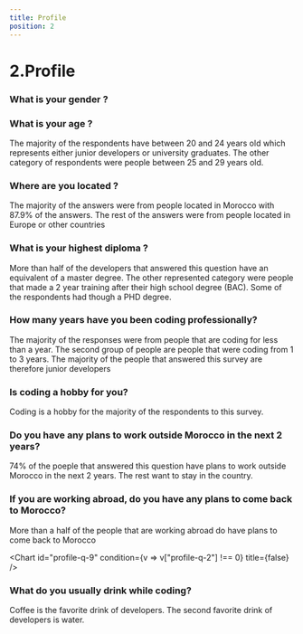 ```yaml
---
title: Profile
position: 2
---
```


# 2.Profile

### What is your gender ?

<Chart id="profile-q-0" pie title={false} />

### What is your age ?

The majority of the respondents have between 20 and 24 years old which represents either junior developers or university graduates. The other category of respondents were people between 25 and 29 years old.

<Chart id="profile-q-1" title={false} />

### Where are you located ?

The majority of the answers were from people located in Morocco with 87.9% of the answers. The rest of the answers were from people located in Europe or other countries

<Chart id="profile-q-2" title={false} />

### What is your highest diploma ?

More than half of the developers that answered this question have an equivalent of a master degree. The other represented category were people that made a 2 year training after their high school degree (BAC). Some of the respondents had though a PHD degree.

<Chart id="profile-q-4" pie title={false} />

### How many years have you been coding professionally?

The majority of the responses were from people that are coding for less than a year. The second group of people are people that were coding from 1 to 3 years. The majority of the people that answered this survey are therefore junior developers

<Chart id="profile-q-5" title={false} />

### Is coding a hobby for you?

Coding is a hobby for the majority of the respondents to this survey.

<Chart id="profile-q-6" title={false} />

### Do you have any plans to work outside Morocco in the next 2 years?

74% of the poeple that answered this question have plans to work outside Morocco in the next 2 years. The rest want to stay in the country.

<Chart id="profile-q-8" title={false} />

### If you are working abroad, do you have any plans to come back to Morocco?

More than a half of the people that are working abroad do have plans to come back to Morocco

<Chart id="profile-q-9" condition={v => v["profile-q-2"] !== 0} title={false} />

### What do you usually drink while coding?

Coffee is the favorite drink of developers. The second favorite drink of developers is water.

<Chart id="profile-q-15" title={false} />
